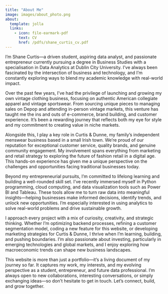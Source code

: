 ```yaml
---
title: "About Me"
image: images/about_photo.png
about:
  template: jolla
  links: 
    - icon: file-earmark-pdf
      text: CV
      href: /pdfs/shane_curtis_cv.pdf
---
```


I’m Shane Curtis—a driven student, aspiring data analyst, and passionate entrepreneur currently pursuing a degree in Business Studies with a specialisation in Data Analytics at Dublin City University. I’ve always been fascinated by the intersection of business and technology, and I’m constantly exploring ways to blend my academic knowledge with real-world impact.

Over the past few years, I’ve had the privilege of launching and growing my own vintage clothing business, focusing on authentic American collegiate apparel and vintage sportswear. From sourcing unique pieces to managing sales on Depop and attending in-person vintage markets, this venture has taught me the ins and outs of e-commerce, brand building, and customer experience. It's been a rewarding journey that reflects both my eye for style and my commitment to creating value in niche markets.

Alongside this, I play a key role in Curtis & Dunne, my family’s independent menswear business based in a small Irish town. We’re proud of our reputation for exceptional customer service, quality brands, and genuine community engagement. My involvement spans everything from marketing and retail strategy to exploring the future of fashion retail in a digital age. This hands-on experience has given me a unique perspective on the challenges and opportunities facing traditional businesses today.

Beyond my entrepreneurial pursuits, I’m committed to lifelong learning and building a well-rounded skill set. I’ve recently immersed myself in Python programming, cloud computing, and data visualization tools such as Power BI and Tableau. These tools allow me to turn raw data into meaningful insights—helping businesses make informed decisions, identify trends, and unlock new opportunities. I’m especially interested in using analytics to solve real-world problems and drive sustainable growth.

I approach every project with a mix of curiosity, creativity, and strategic thinking. Whether I’m optimizing backend processes, refining a customer segmentation model, coding a new feature for this website, or developing marketing strategies for Curtis & Dunne, I thrive when I’m learning, building, and pushing boundaries. I’m also passionate about investing, particularly in emerging technologies and global markets, and I enjoy exploring how macroeconomic trends can shape new business landscapes.

This website is more than just a portfolio—it’s a living document of my journey so far. It captures my work, my interests, and my evolving perspective as a student, entrepreneur, and future data professional. I’m always open to new collaborations, interesting conversations, or simply exchanging ideas—so don’t hesitate to get in touch. Let’s connect, build, and grow together.

